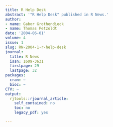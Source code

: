 ```yaml
---
title: R Help Desk
abstract: '"R Help Desk" published in R News.'
author: 
- name: Gabor Grothendieck
- name: Thomas Petzoldt
date: '2004-06-01'
volume: 4
issue: 1
slug: RN-2004-1-r-help-desk
journal:
  title: R News
  issn: 1609-3631
  firstpage: 29
  lastpage: 32
packages:
  cran: ~
  bioc: ~
CTV: ~
output:
  rjtools::rjournal_article:
    self_contained: no
    toc: no
    legacy_pdf: yes

---
```

